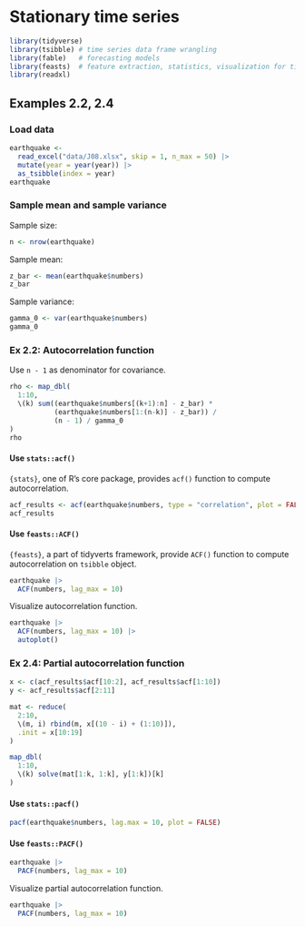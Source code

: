 # Stationary time series

```r
library(tidyverse)
library(tsibble) # time series data frame wrangling
library(fable)   # forecasting models
library(feasts)  # feature extraction, statistics, visualization for time series data
library(readxl)
```


## Examples 2.2, 2.4

### Load data

```r
earthquake <-
  read_excel("data/J08.xlsx", skip = 1, n_max = 50) |>
  mutate(year = year(year)) |>
  as_tsibble(index = year)
earthquake
```

### Sample mean and sample variance

Sample size:

```r
n <- nrow(earthquake)
```

Sample mean: 

```r
z_bar <- mean(earthquake$numbers)
z_bar
```

Sample variance:

```r
gamma_0 <- var(earthquake$numbers)
gamma_0
```

### Ex 2.2: Autocorrelation function

Use `n - 1` as denominator for covariance.

```r
rho <- map_dbl(
  1:10,
  \(k) sum((earthquake$numbers[(k+1):n] - z_bar) * 
           (earthquake$numbers[1:(n-k)] - z_bar)) / 
           (n - 1) / gamma_0
)
rho
```

#### Use `stats::acf()`

`{stats}`, one of R's core package, provides `acf()` function to compute autocorrelation.

```r
acf_results <- acf(earthquake$numbers, type = "correlation", plot = FALSE, lag.max = 10)
acf_results
```


#### Use `feasts::ACF()`

`{feasts}`, a part of tidyverts framework, provide `ACF()` function to compute autocorrelation on `tsibble` object.

```r
earthquake |> 
  ACF(numbers, lag_max = 10)
```

Visualize autocorrelation function.

```r
earthquake |> 
  ACF(numbers, lag_max = 10) |> 
  autoplot()
```



### Ex 2.4: Partial autocorrelation function

```r
x <- c(acf_results$acf[10:2], acf_results$acf[1:10])
y <- acf_results$acf[2:11]

mat <- reduce(
  2:10,
  \(m, i) rbind(m, x[(10 - i) + (1:10)]),
  .init = x[10:19]
)

map_dbl(
  1:10,
  \(k) solve(mat[1:k, 1:k], y[1:k])[k]
)
```

#### Use `stats::pacf()`

```r
pacf(earthquake$numbers, lag.max = 10, plot = FALSE)
```

#### Use `feasts::PACF()`

```r
earthquake |> 
  PACF(numbers, lag_max = 10)
```

Visualize partial autocorrelation function.

```r
earthquake |> 
  PACF(numbers, lag_max = 10)
```
